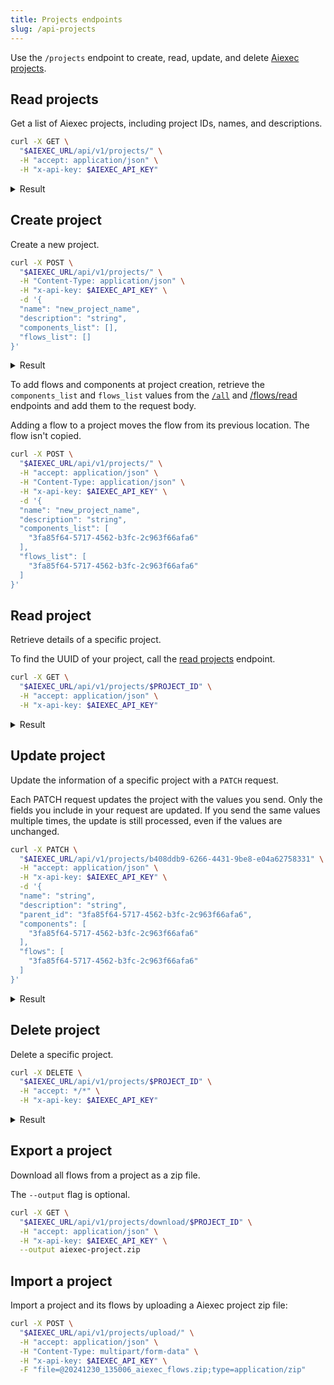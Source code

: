 ```yaml
---
title: Projects endpoints
slug: /api-projects
---
```


Use the `/projects` endpoint to create, read, update, and delete [Aiexec projects](/concepts-flows#projects).

## Read projects

Get a list of Aiexec projects, including project IDs, names, and descriptions.

```bash
curl -X GET \
  "$AIEXEC_URL/api/v1/projects/" \
  -H "accept: application/json" \
  -H "x-api-key: $AIEXEC_API_KEY"
```

<details>
<summary>Result</summary>

```json
[
  {
    "name": "Starter Project",
    "description": "Manage your own projects. Download and upload projects.",
    "id": "1415de42-8f01-4f36-bf34-539f23e47466",
    "parent_id": null
  }
]
```

</details>

## Create project

Create a new project.

```bash
curl -X POST \
  "$AIEXEC_URL/api/v1/projects/" \
  -H "Content-Type: application/json" \
  -H "x-api-key: $AIEXEC_API_KEY" \
  -d '{
  "name": "new_project_name",
  "description": "string",
  "components_list": [],
  "flows_list": []
}'
```

<details>
<summary>Result</summary>

```json
{
  "name": "new_project_name",
  "description": "string",
  "id": "b408ddb9-6266-4431-9be8-e04a62758331",
  "parent_id": null
}
```

</details>

To add flows and components at project creation, retrieve the `components_list` and `flows_list` values from the [`/all`](/api-reference-api-examples#get-all-components) and [/flows/read](/api-flows#read-flows) endpoints and add them to the request body.

Adding a flow to a project moves the flow from its previous location. The flow isn't copied.

```bash
curl -X POST \
  "$AIEXEC_URL/api/v1/projects/" \
  -H "accept: application/json" \
  -H "Content-Type: application/json" \
  -H "x-api-key: $AIEXEC_API_KEY" \
  -d '{
  "name": "new_project_name",
  "description": "string",
  "components_list": [
    "3fa85f64-5717-4562-b3fc-2c963f66afa6"
  ],
  "flows_list": [
    "3fa85f64-5717-4562-b3fc-2c963f66afa6"
  ]
}'
```

## Read project

Retrieve details of a specific project.

To find the UUID of your project, call the [read projects](#read-projects) endpoint.

```bash
curl -X GET \
  "$AIEXEC_URL/api/v1/projects/$PROJECT_ID" \
  -H "accept: application/json" \
  -H "x-api-key: $AIEXEC_API_KEY"
```

<details>
<summary>Result</summary>

```json
[
  {
    "name": "Starter Project",
    "description": "Manage your own projects. Download and upload projects.",
    "id": "3fa85f64-5717-4562-b3fc-2c963f66afa6",
    "parent_id": null
  }
]
```

</details>

## Update project

Update the information of a specific project with a `PATCH` request.

Each PATCH request updates the project with the values you send.
Only the fields you include in your request are updated.
If you send the same values multiple times, the update is still processed, even if the values are unchanged.

```bash
curl -X PATCH \
  "$AIEXEC_URL/api/v1/projects/b408ddb9-6266-4431-9be8-e04a62758331" \
  -H "accept: application/json" \
  -H "x-api-key: $AIEXEC_API_KEY" \
  -d '{
  "name": "string",
  "description": "string",
  "parent_id": "3fa85f64-5717-4562-b3fc-2c963f66afa6",
  "components": [
    "3fa85f64-5717-4562-b3fc-2c963f66afa6"
  ],
  "flows": [
    "3fa85f64-5717-4562-b3fc-2c963f66afa6"
  ]
}'
```

<details>
<summary>Result</summary>

```json
{
  "name": "string",
  "description": "string",
  "id": "b408ddb9-6266-4431-9be8-e04a62758331",
  "parent_id": null
}
```

</details>

## Delete project

Delete a specific project.

```bash
curl -X DELETE \
  "$AIEXEC_URL/api/v1/projects/$PROJECT_ID" \
  -H "accept: */*" \
  -H "x-api-key: $AIEXEC_API_KEY"
```

<details>
<summary>Result</summary>

```text
204 No Content
```

</details>

## Export a project

Download all flows from a project as a zip file.

The `--output` flag is optional.

```bash
curl -X GET \
  "$AIEXEC_URL/api/v1/projects/download/$PROJECT_ID" \
  -H "accept: application/json" \
  -H "x-api-key: $AIEXEC_API_KEY" \
  --output aiexec-project.zip
```

## Import a project

Import a project and its flows by uploading a Aiexec project zip file:

```bash
curl -X POST \
  "$AIEXEC_URL/api/v1/projects/upload/" \
  -H "accept: application/json" \
  -H "Content-Type: multipart/form-data" \
  -H "x-api-key: $AIEXEC_API_KEY" \
  -F "file=@20241230_135006_aiexec_flows.zip;type=application/zip"
```